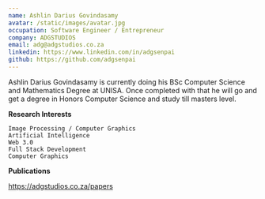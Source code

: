 ```yaml
---
name: Ashlin Darius Govindasamy
avatar: /static/images/avatar.jpg
occupation: Software Engineer / Entrepreneur 
company: ADGSTUDIOS
email: adg@adgstudios.co.za
linkedin: https://www.linkedin.com/in/adgsenpai
github: https://github.com/adgsenpai
---
```


Ashlin Darius Govindasamy is currently doing his BSc Computer Science and Mathematics Degree at UNISA. Once completed with that he will go and get a degree in Honors Computer Science and study till masters level. 

**Research Interests**

```
Image Processing / Computer Graphics 
Artificial Intelligence
Web 3.0
Full Stack Development
Computer Graphics
```

**Publications** 

https://adgstudios.co.za/papers